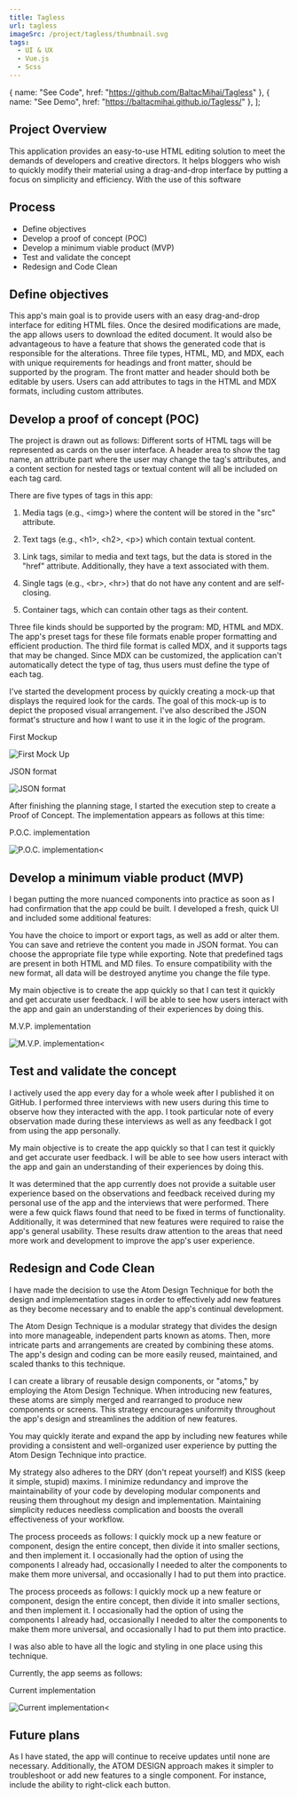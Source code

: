 ```yaml
---
title: Tagless
url: tagless
imageSrc: /project/tagless/thumbnail.svg
tags:
  - UI & UX
  - Vue.js
  - Scss
---
```


  { name: "See Code", href: "https://github.com/BaltacMihai/Tagless" },
  { name: "See Demo", href: "https://baltacmihai.github.io/Tagless/" },
];

<div class="overview">
  <div class="description">
    <h2>Project Overview</h2>
    <p>
      This application provides an easy-to-use HTML editing solution to meet the
      demands of developers and creative directors. It helps bloggers who wish
      to quickly modify their material using a drag-and-drop interface by
      putting a focus on simplicity and efficiency. With the use of this
      software
    </p>
  </div>
  <div class="process">
    <h2>Process</h2>
    <ul>
      <li>Define objectives</li>
      <li>Develop a proof of concept (POC)</li>
      <li>Develop a minimum viable product (MVP)</li>
      <li>Test and validate the concept</li>
      <li>Redesign and Code Clean</li>
    </ul>
  </div>
</div>
<section>
  <h2>Define objectives</h2>
  <p>
    This app's main goal is to provide users with an easy drag-and-drop
    interface for editing HTML files. Once the desired modifications are made,
    the app allows users to download the edited document. It would also be
    advantageous to have a feature that shows the generated code that is
    responsible for the alterations. Three file types, HTML, MD, and MDX, each
    with unique requirements for headings and front matter, should be supported
    by the program. The front matter and header should both be editable by
    users. Users can add attributes to tags in the HTML and MDX formats,
    including custom attributes.
  </p>
</section>
<section>
  <h2>Develop a proof of concept (POC)</h2>
  <p>
The project is drawn out as follows: Different sorts of HTML tags will be represented as cards on the user interface. A header area to show the tag name, an attribute part where the user may change the tag's attributes, and a content section for nested tags or textual content will all be included on each tag card.
  </p>
  <p>
  There are five types of tags in this app:
  </p>

<ol>
  <li>
    <p>
      Media tags (e.g., &lt;img>) where the content will be stored in the "src"
      attribute.
    </p>
  </li>
  <li>
    <p>
      Text tags (e.g., &lt;h1>, &lt;h2>, &lt;p>) which contain textual content.
    </p>
  </li>
  <li>
    <p>
      Link tags, similar to media and text tags, but the data is stored in the
      "href" attribute. Additionally, they have a text associated with them.
    </p>
  </li>
  <li>
    <p>
      Single tags (e.g., &lt;br>, &lt;hr>) that do not have any content and are
      self-closing.
    </p>
  </li>
  <li>
    <p>Container tags, which can contain other tags as their content.</p>
  </li>
</ol>

<p>
  Three file kinds should be supported by the program: MD, HTML and MDX. The
  app's preset tags for these file formats enable proper formatting and
  efficient production. The third file format is called MDX, and it supports
  tags that may be changed. Since MDX can be customized, the application can't
  automatically detect the type of tag, thus users must define the type of each
  tag.
</p>
<p>
  I've started the development process by quickly creating a mock-up that
  displays the required look for the cards. The goal of this mock-up is to
  depict the proposed visual arrangement. I've also described the JSON format's
  structure and how I want to use it in the logic of the program.
</p>

<div class="flex">
  <div class="photo">
    <p class="small">First Mockup</p>
    <img src="../tagless/first-mock-up.svg" alt="First Mock Up" />
  </div>
  <div class="photo">
    <p class="small">JSON format</p>
    <img src="../tagless/json-format.svg" alt="JSON format" />
  </div>
</div>

<p>
  After finishing the planning stage, I started the execution step to create a
  Proof of Concept. The implementation appears as follows at this time:
</p>
<div class="photo">
  <p class="small">P.O.C. implementation</p>
  <img src="../tagless/poc-image.svg" alt="P.O.C. implementation<" />
</div>
</section>

<section>
  <h2>Develop a minimum viable product (MVP)</h2>
  <p>
    I began putting the more nuanced components into practice as soon as I had
    confirmation that the app could be built. I developed a fresh, quick UI and
    included some additional features:
  </p>
  <p>
    You have the choice to import or export tags, as well as add or alter them.
    You can save and retrieve the content you made in JSON format. You can
    choose the appropriate file type while exporting. Note that predefined tags
    are present in both HTML and MD files. To ensure compatibility with the new
    format, all data will be destroyed anytime you change the file type.
  </p>
  <p>
    My main objective is to create the app quickly so that I can test it quickly
    and get accurate user feedback. I will be able to see how users interact
    with the app and gain an understanding of their experiences by doing this.
  </p>
  <div class="photo">
    <p class="small">M.V.P. implementation</p>
    <img src="../tagless/mvp-image.svg" alt="M.V.P. implementation<" />
  </div>
</section>

<section>
  <h2>Test and validate the concept</h2>
  <p>
    I actively used the app every day for a whole week after I published it on
    GitHub. I performed three interviews with new users during this time to
    observe how they interacted with the app. I took particular note of every
    observation made during these interviews as well as any feedback I got from
    using the app personally.
  </p>
  <p>
    My main objective is to create the app quickly so that I can test it quickly
    and get accurate user feedback. I will be able to see how users interact
    with the app and gain an understanding of their experiences by doing this.
  </p>
  <p>
    It was determined that the app currently does not provide a suitable user
    experience based on the observations and feedback received during my
    personal use of the app and the interviews that were performed. There were a
    few quick flaws found that need to be fixed in terms of functionality.
    Additionally, it was determined that new features were required to raise the
    app's general usability. These results draw attention to the areas that need
    more work and development to improve the app's user experience.
  </p>
</section>

<section>
  <h2>Redesign and Code Clean</h2>
  <p>
    I have made the decision to use the Atom Design Technique for both the
    design and implementation stages in order to effectively add new features as
    they become necessary and to enable the app's continual development.
  </p>
  <p>
    The Atom Design Technique is a modular strategy that divides the design into
    more manageable, independent parts known as atoms. Then, more intricate
    parts and arrangements are created by combining these atoms. The app's
    design and coding can be more easily reused, maintained, and scaled thanks
    to this technique.
  </p>
  <p>
    I can create a library of reusable design components, or "atoms," by
    employing the Atom Design Technique. When introducing new features, these
    atoms are simply merged and rearranged to produce new components or screens.
    This strategy encourages uniformity throughout the app's design and
    streamlines the addition of new features.
  </p>
  <p>
    You may quickly iterate and expand the app by including new features while
    providing a consistent and well-organized user experience by putting the
    Atom Design Technique into practice.
  </p>
  <p>
    My strategy also adheres to the DRY (don't repeat yourself) and KISS (keep
    it simple, stupid) maxims. I minimize redundancy and improve the
    maintainability of your code by developing modular components and reusing
    them throughout my design and implementation. Maintaining simplicity reduces
    needless complication and boosts the overall effectiveness of your workflow.
  </p>
  <p>
    The process proceeds as follows: I quickly mock up a new feature or
    component, design the entire concept, then divide it into smaller sections,
    and then implement it. I occasionally had the option of using the components
    I already had, occasionally I needed to alter the components to make them
    more universal, and occasionally I had to put them into practice.
  </p>
  <p>
    The process proceeds as follows: I quickly mock up a new feature or
    component, design the entire concept, then divide it into smaller sections,
    and then implement it. I occasionally had the option of using the components
    I already had, occasionally I needed to alter the components to make them
    more universal, and occasionally I had to put them into practice.
  </p>
  <p>
    I was also able to have all the logic and styling in one place using this
    technique.
  </p>
  <p>Currently, the app seems as follows:</p>
  <div class="photo">
    <p class="small">Current implementation</p>
    <img src="../tagless/current-app.png" alt="Current implementation<" />
  </div>
</section>

<section>
  <h2>Future plans</h2>
  <p>
    As I have stated, the app will continue to receive updates until none are
    necessary. Additionally, the ATOM DESIGN approach makes it simpler to
    troubleshoot or add new features to a single component. For instance,
    include the ability to right-click each button.
  </p>
</section>
